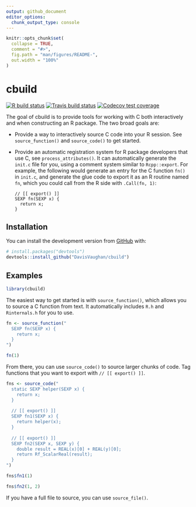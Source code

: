 ```yaml
---
output: github_document
editor_options: 
  chunk_output_type: console
---
```


<!-- README.md is generated from README.Rmd. Please edit that file -->

```r
knitr::opts_chunk$set(
  collapse = TRUE,
  comment = "#>",
  fig.path = "man/figures/README-",
  out.width = "100%"
)
```

# cbuild

<!-- badges: start -->
[![R build status](https://github.com/DavisVaughan/cbuild/workflows/R-CMD-check/badge.svg)](https://github.com/DavisVaughan/cbuild)
[![Travis build status](https://travis-ci.org/DavisVaughan/cbuild.svg?branch=master)](https://travis-ci.org/DavisVaughan/cbuild)
[![Codecov test coverage](https://codecov.io/gh/DavisVaughan/cbuild/branch/master/graph/badge.svg)](https://codecov.io/gh/DavisVaughan/cbuild?branch=master)
<!-- badges: end -->

The goal of cbuild is to provide tools for working with C both interactively and when constructing an R package. The two broad goals are:

- Provide a way to interactively source C code into your R session. See `source_function()` and `source_code()` to get started.

- Provide an automatic registration system for R package developers that use C, see `process_attributes()`. It can automatically generate the `init.c` file for you, using a comment system similar to `Rcpp::export`. For example, the following would generate an entry for the C function `fn()` in `init.c`, and generate the glue code to export it as an R routine named `fn`, which you could call from the R side with `.Call(fn, 1)`:

  ```
  // [[ export() ]]
  SEXP fn(SEXP x) {
    return x;
  }
  ```
  

## Installation

You can install the development version from [GitHub](https://github.com/) with:

``` r
# install.packages("devtools")
devtools::install_github("DavisVaughan/cbuild")
```

## Examples

```r
library(cbuild)
```

The easiest way to get started is with `source_function()`, which allows you to source a C function from text. It automatically includes `R.h` and `Rinternals.h` for you to use.

```r
fn <- source_function("
  SEXP fn(SEXP x) {
    return x;
  }
")

fn(1)
```

From there, you can use `source_code()` to source larger chunks of code. Tag functions that you want to export with `// [[ export() ]]`.

```r
fns <- source_code("
  static SEXP helper(SEXP x) {
    return x;
  }
  
  // [[ export() ]]
  SEXP fn1(SEXP x) {
    return helper(x);
  }
  
  // [[ export() ]]
  SEXP fn2(SEXP x, SEXP y) {
    double result = REAL(x)[0] + REAL(y)[0];
    return Rf_ScalarReal(result);
  }
")

fns$fn1(1)

fns$fn2(1, 2)
```

If you have a full file to source, you can use `source_file()`.

